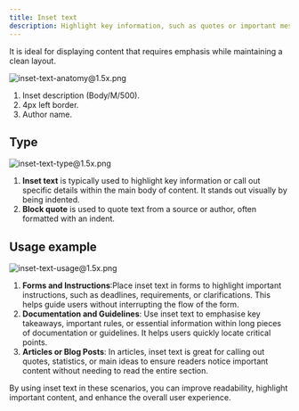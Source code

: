 ```yaml
---
title: Inset text
description: Highlight key information, such as quotes or important messages, by indenting and adding a distinct visual boundary
---
```


It is ideal for displaying content that requires emphasis while maintaining a clean layout.

![inset-text-anatomy@1.5x.png](/design/inset-text-anatomy1.5x.png)

1. Inset description (Body/M/500).
2. 4px left border.
3. Author name.

## Type

![inset-text-type@1.5x.png](/design/inset-text-type1.5x.png)

1. **Inset text** is typically used to highlight key information or call out specific details within the main body of content. It stands out visually by being indented.
2. **Block quote** is used to quote text from a source or author, often formatted with an indent.

## Usage example

![inset-text-usage@1.5x.png](/design/inset-text-usage1.5x.png)

1. **Forms and Instructions**:Place inset text in forms to highlight important instructions, such as deadlines, requirements, or clarifications. This helps guide users without interrupting the flow of the form.
2. **Documentation and Guidelines**: Use inset text to emphasise key takeaways, important rules, or essential information within long pieces of documentation or guidelines. It helps users quickly locate critical points.
3. **Articles or Blog Posts**: In articles, inset text is great for calling out quotes, statistics, or main ideas to ensure readers notice important content without needing to read the entire section.

By using inset text in these scenarios, you can improve readability, highlight important content, and enhance the overall user experience.
